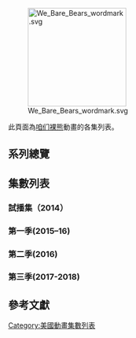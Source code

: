 {{TA
|1=zh-cn:咱们裸熊;zh-tw:熊熊遇見你;
}}
[[File:We_Bare_Bears_wordmark.svg|200px]]

此頁面為[[咱们裸熊|咱们裸熊]]動畫的各集列表。

==系列總覽==
<onlyinclude>{{Series overview
| color0S=#7B4185
| link0S=<includeonly>熊熊遇見你集數列表</includeonly>#試播集（2014）
| linkT0S=試播集
| start0S={{Start date|2014|11|6}} <small>(KLIK! Festival)</small><br />{{Start date|2015|8|26}} <small>([[卡通頻道|卡通頻道]])</small>

| color1=#804020
| link1=<includeonly>熊熊遇見你各集列表</includeonly>#第一季(2015–16)
| episodes1=26
| start1={{Start date|2015|7|27}}
| end1={{End date|2016|2|11}}

| color2=#4B4B4B
| link2=<includeonly>熊熊遇見你各集列表</includeonly>#第二季(2016)
| episodes2=26
| start2={{Start date|2016|2|25}}
| end2={{End date|2017|2|9}}

| color3=#DEDDE2
| link3=<includeonly>熊熊遇見你各集列表</includeonly>#第三季(2017-2018)
| episodes3=44
| start3={{Start date|2017|4|3}}
| end3={{End date|2018|2|16}}

|color4        = B3BFBF
|link4         = <includeonly>熊熊遇見你各集列表</includeonly>#第四季（2018-2019）
|episodes4     = 44
|start4        = {{Start date|2018|7|30}}
|end4          = {{End date|2019|5|27}}
}}</onlyinclude>

==集數列表==
===試播集（2014）===
{{Episode table
| background=#7B4185
| title=
| director=
| writer=
| writerT=編劇和故事板寫作
| aux2=
| prodcode=
| aux2T=播出日期 {{small|(KLIK! Festival)}}
| airdate=
| airdateT=播出日期 {{small|(英國與愛爾蘭)}}
| episodes=
{{Episode list
| Title=熊熊遇見你
| AltTitle=''We Bare Bears''
| DirectedBy=Phil Rynda <small>(creative)</small>, Sue Mondt <small>(art)</small>,<br />and [[Robert_Alvarez|Robert Alvarez]] <small>(timing)</small>
| WrittenBy=[[Daniel_Chong_(animator)|Daniel Chong]]
| Aux2={{Start date|2014|11|6}}
| OriginalAirDate={{Start date|2015|8|26}}
| ProdCode=100
| LineColor=7B4185
}}
}}<!--Do not delete this line. You will break the table.-->

===第一季(2015–16)===
{{Episode table
| background=#804020
| overall=5
| season=5
| title=
| writer=
| writerT=編劇
| aux2=
| aux2T=故事板寫作
| airdate=
| prodcode=
| prodcodeR=
| viewers=
| country=美國
| episodes=
{{Episode list
| EpisodeNumber=1
| EpisodeNumber2=1
| Title=Our Stuff
| WrittenBy=[[Daniel_Chong_(animator)|Daniel Chong]]
| Aux2=(uncredited)
| OriginalAirDate={{Start date|2015|7|27}}
| ProdCode=
| Viewers=2.05<ref name="Episodes 1 and 2 viewership">{{Cite web|url=http://www.showbuzzdaily.com/articles/showbuzzdailys-top-100-monday-cable-originals-7-27-2015.html|title=Top 100 Monday Cable Originals (& Network Update): July 27, 2015|publisher=Showbuzz Daily|accessdate=August 15, 2015|date=July 28, 2015|archiveurl=https://web.archive.org/web/20150806041319/http://www.showbuzzdaily.com/articles/showbuzzdailys-top-100-monday-cable-originals-7-27-2015.html|archivedate=August 6, 2015}}</ref>
| LineColor=804020
}}
{{Episode list
| EpisodeNumber=2
| EpisodeNumber2=2
| Title=Viral Video
| WrittenBy=Madeline Sharafian
| Aux2=Daniel Chong and Madeline Sharafian
| OriginalAirDate={{Start date|2015|7|27}}
| ProdCode= 1033-002
| Viewers=2.05<ref name="Episodes 1 and 2 viewership" />
| LineColor=804020
}}
{{Episode list
| EpisodeNumber=3
| EpisodeNumber2=3
| Title=Food Truck
| WrittenBy=Abe Audish, Daniel Chong, and Bert Youn
| Aux2=Daniel Chong, Teresa Hsiao,<br />and Madeline Sharafian
| OriginalAirDate={{Start date|2015|7|28}}
| ProdCode= 1033-009
| Viewers=1.88<ref>{{Cite web|url=http://www.showbuzzdaily.com/articles/showbuzzdailys-top-100-tuesday-cable-originals-7-28-2015.html|title=Top 100 Tuesday Cable Originals (& Network Update): July 28, 2015|publisher=Showbuzz Daily|accessdate=August 15, 2015|date=July 29, 2015|archiveurl=https://web.archive.org/web/20150806040931/http://www.showbuzzdaily.com/articles/showbuzzdailys-top-100-tuesday-cable-originals-7-28-2015.html|archivedate=August 6, 2015}}</ref>
| LineColor=804020
}}
{{Episode list
| EpisodeNumber=4
| EpisodeNumber2=4
| Title=Chloe
| WrittenBy=Madeline Sharafian
| Aux2=Daniel Chong and Madeline Sharafian
| OriginalAirDate={{Start date|2015|7|29}}
| ProdCode=1033-004
| Viewers=2.11<ref>{{Cite web|last=Metcalf|first=Mitch|date=July 30, 2015|url=http://www.showbuzzdaily.com/articles/showbuzzdailys-top-100-wednesday-cable-originals-7-29-2015.html|title=Top 100 Wednesday Cable Originals (& Network Update): July 29, 2015|publisher=Showbuzz Daily|archiveurl=https://web.archive.org/web/20150730225658/http://www.showbuzzdaily.com/articles/showbuzzdailys-top-100-wednesday-cable-originals-7-29-2015.html|archivedate=July 30, 2015|accessdate=August 15, 2015}}</ref>
| LineColor=804020
}}
{{Episode list
| EpisodeNumber=5
| EpisodeNumber2=5
| Title=Panda's Date
| WrittenBy=Tom Law and Madeline Sharafian
| Aux2=Daniel Chong, Teresa Hsiao,<br />and Madeline Sharafian
| OriginalAirDate={{Start date|2015|7|30}}
| ProdCode=1033-005
| Viewers=1.87<ref>{{Cite web|url=http://www.showbuzzdaily.com/articles/showbuzzdailys-top-100-thursday-cable-originals-7-30-2015.html|title=Top 100 Thursday Cable Originals (& Network Update): July 30, 2015|publisher=Showbuzz Daily|date=July 31, 2015|archiveurl=https://web.archive.org/web/20150802010430/http://www.showbuzzdaily.com/articles/showbuzzdailys-top-100-thursday-cable-originals-7-30-2015.html|archivedate=August 2, 2015 |accessdate=August 15, 2015}}</ref>
| LineColor=804020
}}
{{Episode list
| EpisodeNumber=6
| EpisodeNumber2=6
| Title=Everyday Bears
| WrittenBy=Abe Audish and Bert Youn
| Aux2=Daniel Chong, Teresa Hsiao,<br />Madeline Sharafian, and Bert Youn
| OriginalAirDate={{Start date|2015|7|31}}
| ProdCode=1033-011
| Viewers=1.77<ref>{{Cite web|url=http://www.showbuzzdaily.com/articles/showbuzzdailys-top-100-friday-cable-originals-7-31-2015.html|title=Top 100 Friday Cable Originals (& Network Update): July 31, 2015|publisher=Showbuzz Daily|date=August 3, 2015|archiveurl=https://web.archive.org/web/20150806040458/http://www.showbuzzdaily.com/articles/showbuzzdailys-top-100-friday-cable-originals-7-31-2015.html|archivedate=August 6, 2015|accessdate=August 15, 2015}}</ref>
| LineColor=804020
}}
{{Episode list
| EpisodeNumber=7
| EpisodeNumber2=7
| Title=Burrito
| WrittenBy=Manny Hernandez, Madeline Sharafian,<br />and Bert Youn
| Aux2=Daniel Chong, Teresa Hsaio,<br />and Madeline Sharafian
| OriginalAirDate={{Start date|2015|8|6}}
| ProdCode=1033-006
| Viewers=1.65<ref>{{Cite web|url=http://www.showbuzzdaily.com/articles/showbuzzdailys-top-100-thursday-cable-originals-8-6-2015.html|title=Top 100 Thursday Cable Originals (& Network Update): August 6, 2015|publisher=Showbuzz Daily|date=August 7, 2015|archiveurl=https://web.archive.org/web/20150815172539/http://www.showbuzzdaily.com/articles/showbuzzdailys-top-100-thursday-cable-originals-8-6-2015.html|archivedate=August 15, 2015|accessdate=August 15, 2015}}</ref>
| LineColor=804020
}}
{{Episode list
| EpisodeNumber=8
| EpisodeNumber2=8
| Title=Primal
| WrittenBy=Manny Hernandez and Guillermo Martinez
| Aux2=Daniel Chong, Teresa Hsiao,<br />Tom Law, and Madeline Sharafian
| OriginalAirDate={{Start date|2015|8|13}}
| ProdCode=1033-010
| Viewers=1.78<ref>{{Cite web|url=http://www.showbuzzdaily.com/articles/showbuzzdailys-top-100-thursday-cable-originals-8-13-2015.html|title=Top 100 Thursday Cable Originals (& Network Update): August 15, 2015|publisher=Showbuzz Daily|date=August 14, 2015|archiveurl=https://web.archive.org/web/20150815172604/http://www.showbuzzdaily.com/articles/showbuzzdailys-top-100-thursday-cable-originals-8-13-2015.html|archivedate=August 15, 2015|accessdate=August 15, 2015}}</ref>
| LineColor=804020
}}
{{Episode list
| EpisodeNumber=9
| EpisodeNumber2=9
| Title=Jean Jacket
| WrittenBy=Adam Campbell, Eric Favela,<br />Manny Hernandez, and Madeline Sharafian
| Aux2=Mikey Heller
| OriginalAirDate={{Start date|2015|8|20}}
| ProdCode=1033-008
| Viewers=1.59<ref>{{Cite web|url=http://www.showbuzzdaily.com/articles/showbuzzdailys-top-100-thursday-cable-originals-8-20-2015.html|title=Top 100 Thursday Cable Originals (& Network Update): August 20, 2015|publisher=Showbuzz Daily|date=August 21, 2015|archiveurl=https://web.archive.org/web/20150826205408/http://www.showbuzzdaily.com/articles/showbuzzdailys-top-100-thursday-cable-originals-8-20-2015.html|archivedate=August 26, 2015|accessdate=August 23, 2015}}</ref>
| LineColor=804020
}}
{{Episode list
| EpisodeNumber=10
| EpisodeNumber2=10
| Title=Nom Nom
| WrittenBy=Manny Hernandez, Tom Law,<br />and Madeline Sharafian
| Aux2=Daniel Chong and Suzie Vlček
| OriginalAirDate={{Start date|2015|8|27}}
| ProdCode=1033-012
| Viewers=1.49<ref>{{Cite web|url=http://www.showbuzzdaily.com/articles/showbuzzdailys-top-100-thursday-cable-originals-8-27-2015.html|title=Top 100 Thursday Cable Originals (& Network Update): August 27, 2015|publisher=Showbuzz Daily|date=August 28, 2015|archiveurl=https://web.archive.org/web/20150829203445/http://www.showbuzzdaily.com/articles/showbuzzdailys-top-100-thursday-cable-originals-8-27-2015.html|archivedate=August 29, 2015|accessdate=September 9, 2015}}</ref>
| LineColor=804020
}}
{{Episode list
| EpisodeNumber=11
| EpisodeNumber2=11
| Title=Shush Ninjas
| WrittenBy=Tom Law and Guillermo Martinez
| Aux2=Daniel Chong, Monica Padrick,<br />and Spencer Porter
| OriginalAirDate={{Start date|2015|9|3}}
| ProdCode=1033-014
| Viewers=1.39<ref>{{Cite web|url=http://tvbythenumbers.zap2it.com/2015/09/04/thursday-cable-ratings-college-football-wins-night-teen-mom-2-impractical-jokers-project-runway-wwe-smcakdown-more/458013/|title=Thursday Cable Ratings: College Football Wins Night, ''Teen Mom 2'', ''Impractical Jokers'', ''Project Runway'', ''WWE Smackdown'', and More|date=September 4, 2015|work=[[TV_by_the_Numbers|TV by the Numbers]]|publisher=Tribune Media|archiveurl=https://web.archive.org/web/20150905053800/http://tvbythenumbers.zap2it.com/2015/09/04/thursday-cable-ratings-college-football-wins-night-teen-mom-2-impractical-jokers-project-runway-wwe-smcakdown-more/458013/|archivedate=September 5, 2015|accessdate=September 9, 2015}}</ref>
| LineColor=804020
}}
{{Episode list
| EpisodeNumber=12
| EpisodeNumber2=12
| Title=My Clique
| WrittenBy=Guillermo Martinez, Kyler Spears,<br />and Bert Youn
| Aux2=Daniel Chong and Monica Padrick
| OriginalAirDate={{Start date|2015|9|10}}
| ProdCode=
| Viewers= 1.53<ref>{{Cite web|url=http://tvbythenumbers.zap2it.com/2015/09/11/thursday-cable-ratings-teen-mom-ii-tops-night-project-runway-thursday-night-smackdown-pardon-the-interruption-more/463367/|title=Thursday Cable Ratings: ''Teen Mom II'' Tops Night, plus ''Project Runway'', ''Thursday Night Smackdown'', ''Pardon the Interruption'', and More|date=September 11, 2015|work=TV by the Numbers|publisher=Tribune Media|archiveurl=https://web.archive.org/web/20150923144633/http://tvbythenumbers.zap2it.com/2015/09/11/thursday-cable-ratings-teen-mom-ii-tops-night-project-runway-thursday-night-smackdown-pardon-the-interruption-more/463367/|archivedate=September 23, 2015|accessdate=September 11, 2015}}</ref>
| LineColor=804020
}}
{{Episode list
| EpisodeNumber=13
| EpisodeNumber2=13
| Title=Charlie
| WrittenBy=Tom Law and Madeline Sharafian
| Aux2=Daniel Chong, Teresa Hsiao,<br />Tom Law, and Madeline Sharafian
| OriginalAirDate={{Start date|2015|9|17}}
| ProdCode=1033-007
| Viewers=1.43<ref>{{Cite web|url=http://tvbythenumbers.zap2it.com/2015/09/18/thursday-cable-ratings-thursday-night-football-leads-the-night-teen-mom-ii-project-runway-thursday-night-smackdown-college-football-more/468795/|title=Thursday Cable Ratings: ''Thursday Night Football'' Leads the Night, plus ''Teen Mom II'' plus ''Project Runway'', ''Thursday Night Smackdown'', ''College Football'', and More|work=TV by the Numbers|publisher=Tribune Media|archiveurl=https://web.archive.org/web/20151127060647/http://tvbythenumbers.zap2it.com/2015/09/18/thursday-cable-ratings-thursday-night-football-leads-the-night-teen-mom-ii-project-runway-thursday-night-smackdown-college-football-more/|archivedate=November 27, 2015|accessdate=September 18, 2015}}</ref>
| LineColor=804020
}}
{{Episode list
| EpisodeNumber=14
| EpisodeNumber2=14
| Title=Brother Up
| WrittenBy=Tom Law, Manny Hernandez, Guillermo<br />Martinez, Lauren Sassen, Madeline<br />Sharafian, Kyler Spears, and Bert Youn
| Aux2=Daniel Chong, Mikey Heller, Manny<br />Hernandez, and Spencer Porter
| OriginalAirDate={{Start date|2015|10|12}}
| ProdCode=1033-020
| Viewers=1.22<ref>{{Cite web|url=http://tvbythenumbers.zap2it.com/2015/10/13/monday-cable-ratings-oct-12-15/478506/|title=Monday Cable Ratings: ''Monday Night Football'' on Top, plus ''Fargo'' Premiere, ''Love and Hip Hop'', and WWE|work=TV by the Numbers|publisher=Tribune Media|date=October 13, 2015|archiveurl=https://web.archive.org/web/20160706181629/http://tvbythenumbers.zap2it.com/2015/10/13/monday-cable-ratings-oct-12-15/478506/|archivedate=2016-07-06|accessdate=October 13, 2015|dead-url=yes}}</ref>
| LineColor=804020
}}
{{Episode list
| EpisodeNumber=15
| EpisodeNumber2=15
| Title=Occupy Bears
| WrittenBy=Manny Hernandez, Tom Law,<br />Lauren Sassen, and Bert Youn
| Aux2=Spencer Porter
| OriginalAirDate={{Start date|2015|10|13}}
| ProdCode=1033-025
| Viewers= 1.03<ref>{{Cite web|url=http://www.showbuzzdaily.com/articles/showbuzzdailys-top-100-tuesday-cable-originals-network-update-10-13-2015.html|title=Top 100 Tuesday Cable Originals (& Network Update): October 13, 2015|publisher=Showbuzz Daily|date=October 14, 2015|archiveurl=https://web.archive.org/web/20151015033641/http://www.showbuzzdaily.com/articles/showbuzzdailys-top-100-tuesday-cable-originals-network-update-10-13-2015.html|archivedate=October 15, 2015|accessdate=October 14, 2015}}</ref>
| LineColor=804020
}}
{{Episode list
| EpisodeNumber=16
| EpisodeNumber2=16
| Title=Panda's Sneeze
| WrittenBy=Guillermo Martinez, Madeline Sharafian,<br />Kyler Spears, and Bert Youn
| Aux2=Mikey Heller and Spencer Porter
| OriginalAirDate={{Start date|2015|10|14}}
| ProdCode=1033-013
| Viewers=1.22<ref>{{Cite web|url=http://www.showbuzzdaily.com/articles/showbuzzdailys-top-100-wednesday-cable-originals-network-update-10-14-2015.html|title=Top 100 Wednesday Cable Originals (& Network Update): October 14, 2015|publisher=Showbuzz Daily|date=October 15, 2015|archiveurl=https://web.archive.org/web/20151016055249/http://www.showbuzzdaily.com/articles/showbuzzdailys-top-100-wednesday-cable-originals-network-update-10-14-2015.html|archivedate=October 16, 2015|accessdate=October 15, 2015}}</ref>
| LineColor=804020
}}
{{Episode list
| EpisodeNumber=17
| EpisodeNumber2=17
| Title=The Road
| WrittenBy=Madeline Sharafian and Kyler Spears
| Aux2=Daniel Chong and Suzie Vlček
| OriginalAirDate={{Start date|2015|10|15}}
| ProdCode=1033-013
| Viewers=1.59<ref>{{Cite web|url=http://tvbythenumbers.zap2it.com/2015/10/16/thursday-cable-ratings-oct-15-2015/478950/|title=Thursday Cable Ratings: Final MLB Division Series Scores, plus ''Project Runway'', ''WWE Smackdown''|work=TV by the Numbers|publisher=Tribune Media|date=October 16, 2015|archiveurl=https://web.archive.org/web/20151018152347/http://tvbythenumbers.zap2it.com/2015/10/16/thursday-cable-ratings-oct-15-2015/478950/|archivedate=October 18, 2015|accessdate=October 16, 2015}}</ref>
| LineColor=804020
}}
{{Episode list
| EpisodeNumber=18
| EpisodeNumber2=18
| Title=Emergency
| WrittenBy=Manny Hernandez, Guillermo Martinez,<br />and Madeline Sharafian
| Aux2=Mikey Heller, Spencer Porter,<br />and Louie Zong
| OriginalAirDate={{Start date|2015|10|16}}
| ProdCode=1033-017
| Viewers=1.39<ref>{{Cite web|url=http://www.showbuzzdaily.com/articles/showbuzzdailys-top-100-friday-cable-originals-network-update-10-16-2015.html|title=Top 100 Friday Cable Originals (& Network Update): October 16, 2015|publisher=Showbuzz Daily|date=October 19, 2015|archiveurl=https://web.archive.org/web/20151117022328/http://www.showbuzzdaily.com/articles/showbuzzdailys-top-100-friday-cable-originals-network-update-10-16-2015.html|archivedate=November 17, 2015|accessdate=October 19, 2015}}</ref>
| LineColor=804020
}}
{{Episode list
| EpisodeNumber=19
| EpisodeNumber2=19
| Title=Tote Life
| WrittenBy=Manny Hernandez, Tom Law,<br />Lauren Sassen, and Bert Youn
| Aux2=Mikey Heller and Spencer Porter
| OriginalAirDate={{Start date|2015|11|02}}
| ProdCode=1033-021
| Viewers=1.51<ref>{{Cite web|url=http://tvbythenumbers.zap2it.com/2015/11/03/monday-cable-ratings-nov-2-2015/481615/|title=Monday Cable Ratings: ''Monday Night Football'' Leads, plus ''Black Ink Crew'', ''Major Crimes'', ''Fargo''|work=TV by the Numbers|publisher=Tribune Media|date=November 3, 2015|accessdate=November 3, 2015}}{{dead link|date=September 2016|bot=medic}}{{cbignore|bot=medic}}</ref>
| LineColor=804020
}}
{{Episode list
| EpisodeNumber=20
| EpisodeNumber2=20
| Title=Charlie and the<br />Snake
| WrittenBy=Madeline Sharafian and Kyler Spears
| Aux2=Mikey Heller and Spencer Porter
| OriginalAirDate={{Start date|2015|11|03}}
| ProdCode=
| Viewers=1.66<ref>{{Cite web|url=http://tvbythenumbers.zap2it.com/2015/11/04/tuesday-cable-ratings-family-guy-leads-a-slow-day-plus-bastard-executioner-being-mary-jane/|title=Tuesday Cable Ratings: ''Family Guy'' Leads a Slow Day, plus ''Bastard Executioner'', ''Being Mary Jane''|work=TV by the Numbers|publisher=Tribune Media|date=November 3, 2015|archiveurl=https://web.archive.org/web/20151105200544/http://tvbythenumbers.zap2it.com/2015/11/04/tuesday-cable-ratings-family-guy-leads-a-slow-day-plus-bastard-executioner-being-mary-jane/|archivedate=November 5, 2015|accessdate=November 4, 2015}}</ref>
| LineColor=804020
}}
{{Episode list
| EpisodeNumber=21
| EpisodeNumber2=21
| Title=Video Date
| WrittenBy=Tom Law, Guillermo Martinez, and Bert Youn
| Aux2=Mikey Heller and Spencer Porter
| OriginalAirDate={{Start date|2015|11|04}}
| ProdCode =
| Viewers=1.46<ref>{{Cite web|url=http://www.showbuzzdaily.com/articles/showbuzzdailys-top-100-wednesday-cable-originals-network-update-11-4-2015.html|title=Top 100 Wednesday Cable Originals (& Network Update): November 4, 2015|publisher=Showbuzz Daily|date=November 5, 2015|archiveurl=https://web.archive.org/web/20151105212849/http://www.showbuzzdaily.com/articles/showbuzzdailys-top-100-wednesday-cable-originals-network-update-11-4-2015.html|archivedate=November 5, 2015|accessdate=November 5, 2015}}</ref>
| LineColor=804020
}}
{{Episode list
| EpisodeNumber=22
| EpisodeNumber2=22
| Title=Pet Shop
| WrittenBy=[[Vera_Brosgol|Vera Brosgol]], Tom Law, Julian Narino,<br />Lauren Sassen, and Kyler Spears
| Aux2=Daniel Chong, Mikey Heller,<br />and Spencer Porter
| OriginalAirDate={{Start date|2015|11|05}}
| ProdCode=1033-015
| Viewers=1.52<ref>{{Cite web|url=http://www.showbuzzdaily.com/articles/showbuzzdailys-top-100-thursday-cable-originals-network-update-11-5-2015.html|title=Top 100 Thursday Cable Originals (& Network Update): November 5, 2015|publisher=Showbuzz Daily|date=November 6, 2015|archiveurl=https://archive.is/20151121150755/http://www.showbuzzdaily.com/articles/showbuzzdailys-top-100-thursday-cable-originals-network-update-11-5-2015.html|archivedate=2015-11-21|accessdate=November 6, 2015|dead-url=no}}</ref>
| LineColor=804020
}}
{{Episode list
| EpisodeNumber=23
| EpisodeNumber2=23
| Title=Chloe and Ice Bear
| WrittenBy=Lauren Sassen and Madeline Sharafian
| Aux2=Danny Ducker, Mikey Heller,<br />Spencer Porter, and [[Charlyne_Yi|Charlyne Yi]]
| OriginalAirDate={{Start date|2015|11|06}}
| ProdCode=1033-023
| Viewers=1.56<ref>{{Cite web|url=http://tvbythenumbers.zap2it.com/2015/11/09/friday-cable-ratings-nov-6-2015/|title=Friday Cable Ratings: ''Gold Rush'', ''Girl Meets World'', and NBA Lead the Way|work=TV by the Numbers|publisher=Tribune Media|date=November 9, 2015|archiveurl=https://web.archive.org/web/20151117031848/http://tvbythenumbers.zap2it.com/2015/11/09/friday-cable-ratings-nov-6-2015/|archivedate=November 17, 2015|accessdate=November 9, 2015}}</ref>
| LineColor=804020
}}
{{Episode list
| EpisodeNumber=24
| EpisodeNumber2=24
| Title=Cupcake Job
| WrittenBy=Danny Ducker, Manny Hernandez,<br />Guillermo Martinez, Lauren Sassen,<br />Bert Youn, and Louie Zong
| Aux2=Mikey Heller and Spencer Porter
| OriginalAirDate={{Start date|2015|11|12}}
| ProdCode=1033-018
| Viewers=1.63<ref>{{Cite web|url=http://tvbythenumbers.zap2it.com/2015/11/13/thursday-cable-ratings-nov-12-2015/|title=Thursday Cable Ratings: ''Thursday Night Football'' Dips but Still on Top, plus ''Smackdown'', ''Pawn Stars''|date=November 13, 2015|work=TV by the Numbers|publisher=Tribune Media|archiveurl=https://web.archive.org/web/20151116222755/http://tvbythenumbers.zap2it.com/2015/11/13/thursday-cable-ratings-nov-12-2015/|archivedate=November 16, 2015|accessdate=November 14, 2015}}</ref>
| LineColor=804020
}}
{{Episode list
| EpisodeNumber=25
| EpisodeNumber2=25
| Title=Hibernation
| WrittenBy=Lauren Sassen and Madeline Sharafian
| Aux2=Madeline Sharafian
| OriginalAirDate={{Start date|2015|11|19}}
| ProdCode=
| Viewers=1.54<ref>{{Cite web|url=http://tvbythenumbers.zap2it.com/2015/11/20/thursday-cable-ratings-nov-19-2015/|title=Thursday Cable Ratings: ''Thursday Night Football'' Falls but Still Leads|work=TV by the Numbers|publisher=Tribune Media|date=November 20, 2015|archiveurl=https://web.archive.org/web/20151121091113/http://tvbythenumbers.zap2it.com/2015/11/20/thursday-cable-ratings-nov-19-2015/|archivedate=November 21, 2015|accessdate=November 20, 2015}}</ref>
| LineColor=804020
}}
{{Episode list
| EpisodeNumber=26
| EpisodeNumber2=26
| Title=Charlie Ball
| WrittenBy=Lauren Sassen
| Aux2=Mikey Heller, Spencer Porter,<br />and Shion Takeuchi
| OriginalAirDate={{Start date|2016|2|11}}
| ProdCode=
| Viewers=1.28<ref>{{Cite web|url=http://www.showbuzzdaily.com/articles/showbuzzdailys-top-150-thursday-cable-originals-network-finals-2-11-2016.html|title=Top 150 Thursday Cable Originals and Network Finals: February 11, 2016|publisher=Showbuzz Daily|date=February 12, 2016|archiveurl=https://web.archive.org/web/20160213182942/http://www.showbuzzdaily.com/articles/showbuzzdailys-top-150-thursday-cable-originals-network-finals-2-11-2016.html|archivedate=February 13, 2016|accessdate=February 12, 2016}}</ref>
| LineColor=804020
}}
}}<!--Do not delete this line. You will break the table.-->

===第二季(2016)===
{{Episode table
| background=#4B4B4B
| overall=
| season=
| title=
| writer=
| writerT=Written and storyboarded by
| aux2=
| aux2T=Story by
| airdate=
| prodcode=
| prodcodeR=
| viewers=
| country=U.S.
| episodes=
{{Episode list
| EpisodeNumber=27
| EpisodeNumber2=1
| Title=Yard Sale
| WrittenBy=Adam Campbell and Kyler Spears
| Aux2=Mikey Heller and Spencer Porter
| OriginalAirDate={{Start date|2016|2|25}}
| ProdCode=
| Viewers=1.28<ref>{{Cite web|url=http://www.showbuzzdaily.com/articles/showbuzzdailys-top-150-thursday-cable-originals-network-finals-2-25-2016.html|title=Top 150 Thursday Cable Originals and Network Finals: February 25, 2016|publisher=Showbuzz Daily|date=February 26, 2016|accessdate=February 27, 2016|archive-date=2018-09-17|archive-url=https://web.archive.org/web/20180917174651/http://www.showbuzzdaily.com/articles/showbuzzdailys-top-150-thursday-cable-originals-network-finals-2-25-2016.html|dead-url=no}}</ref>
| LineColor=4B4B4B
}}
{{Episode list
| EpisodeNumber=28
| EpisodeNumber2=2
| Title=Slumber Party
| WrittenBy=Lauren Sassen and Bert Youn
| Aux2=Mikey Heller and Spencer Porter
| OriginalAirDate={{Start date|2016|3|3}}
| ProdCode=
| Viewers=1.20<ref>{{Cite web|url=http://www.showbuzzdaily.com/articles/showbuzzdailys-top-150-thursday-cable-originals-network-finals-3-3-2016.html|title=Top 150 Thursday Cable Originals and Network Finals: March 3, 2016|publisher=Showbuzz Daily|date=March 4, 2016|accessdate=March 4, 2016|archive-date=2019-05-28|archive-url=https://web.archive.org/web/20190528225734/http://www.showbuzzdaily.com/articles/showbuzzdailys-top-150-thursday-cable-originals-network-finals-3-3-2016.html|dead-url=no}}</ref>
| LineColor=4B4B4B
}}
{{Episode list
| EpisodeNumber=29
| EpisodeNumber2=3
| Title=Bear Cleanse
| WrittenBy=Tom Law and Guillermo Martinez
| Aux2=Mikey Heller, Spencer Porter,<br />Molly Prather, and Bert Youn
| OriginalAirDate={{Start date|2016|3|10}}
| ProdCode=
| Viewers=1.30<ref>{{Cite web|url=http://www.showbuzzdaily.com/articles/showbuzzdailys-top-150-thursday-cable-originals-network-finals-3-10-2016.html|title=Top 150 Thursday Cable Originals and Network Finals: March 10, 2016|publisher=Showbuzz Daily|date=March 11, 2016|accessdate=March 11, 2016|archive-date=2018-09-20|archive-url=https://web.archive.org/web/20180920062409/http://www.showbuzzdaily.com/articles/showbuzzdailys-top-150-thursday-cable-originals-network-finals-3-10-2016.html|dead-url=no}}</ref>
| LineColor=4B4B4B
}}
{{Episode list
| EpisodeNumber=30
| EpisodeNumber2=4
| Title=Nom Nom's<br />Entourage
| WrittenBy=Adam Campbell, Kyler Spears,<br />and Louie Zong
| Aux2=Mikey Heller, Spencer Porter,<br />and Molly Prather
| OriginalAirDate={{Start date|2016|3|17}}
| ProdCode=
| Viewers=1.20<ref>{{cite web|url=http://www.showbuzzdaily.com/articles/showbuzzdailys-top-150-thursday-cable-originals-network-finals-3-17-2016.html|title=Top 150 Thursday Cable Originals & Network Finals: 3.17.2016|work=Showbuzz Daily|date=March 18, 2016|accessdate=March 18, 2016|archive-date=2018-10-20|archive-url=https://web.archive.org/web/20181020204526/http://www.showbuzzdaily.com/articles/showbuzzdailys-top-150-thursday-cable-originals-network-finals-3-17-2016.html|dead-url=no}}</ref> 
| LineColor=4B4B4B
}}
{{Episode list
| EpisodeNumber=31
| EpisodeNumber2=5
| Title=Ranger Tabes
| WrittenBy=Madeline Sharafian and Kyler Spears
| Aux2=Danny Ducker, Mikey Heller,<br />Edi Patterson, and Spencer Porter
| OriginalAirDate={{Start date|2016|3|31}}
| ProdCode=1039-033
| Viewers=1.20<ref>{{cite web|url=http://www.showbuzzdaily.com/articles/showbuzzdailys-top-150-thursday-cable-originals-network-finals-3-31-2016.html|title=Top 150 Thursday Cable Originals & Network Finals: 3.31.2016|work=Showbuzz Daily|date=April 1, 2016|accessdate=April 1, 2016|archive-date=2016-04-04|archive-url=https://web.archive.org/web/20160404160755/http://www.showbuzzdaily.com/articles/showbuzzdailys-top-150-thursday-cable-originals-network-finals-3-31-2016.html|dead-url=no}}</ref> 
| LineColor=4B4B4B
}}
{{Episode list
| EpisodeNumber=32
| EpisodeNumber2=6
| Title=Rooms
| WrittenBy=Tom Law, Guillermo Martinez,<br />and Bert Youn
| Aux2=Mikey Heller and Spencer Porter
| OriginalAirDate={{Start date|2016|4|21}}
| ProdCode=
| Viewers=1.30<ref>{{cite web|url=http://www.showbuzzdaily.com/articles/showbuzzdailys-top-150-thursday-cable-originals-network-finals-4-21-2016.html|title=Top 150 Thursday Cable Originals & Network Finals: 4.21.2016|work=Showbuzz Daily|date=April 22, 2016|accessdate=April 22, 2016|archive-date=2019-03-21|archive-url=https://web.archive.org/web/20190321090527/http://www.showbuzzdaily.com/articles/showbuzzdailys-top-150-thursday-cable-originals-network-finals-4-21-2016.html|dead-url=no}}</ref> 
| LineColor=4B4B4B
}}
{{Episode list
| EpisodeNumber=33
| EpisodeNumber2=7
| Title=Losing Ice
| WrittenBy=Guillermo Martinez, Bert Youn,<br />and Louie Zong
| Aux2=Mikey Heller and Spencer Porter
| OriginalAirDate={{Start date|2016|4|28}}
| ProdCode=
| Viewers=1.40<ref>{{cite web|url=http://www.showbuzzdaily.com/articles/showbuzzdailys-top-150-thursday-cable-originals-network-finals-4-28-2016.html|title=Top 150 Thursday Cable Originals & Network Finals: 4.28.2016|work=Showbuzz Daily|date=April 29, 2016|accessdate=April 29, 2016|archive-date=2019-03-21|archive-url=https://web.archive.org/web/20190321021444/http://www.showbuzzdaily.com/articles/showbuzzdailys-top-150-thursday-cable-originals-network-finals-4-28-2016.html|dead-url=no}}</ref>
| LineColor=4B4B4B
}}
{{Episode list
| EpisodeNumber=34
| EpisodeNumber2=8
| Title=Cellie
| WrittenBy=Tom Law and Lauren Sassen
| Aux2=Mikey Heller, Spencer Porter,<br />and Shion Takeuchi
| OriginalAirDate={{Start date|2016|5|5}}
| ProdCode=
| Viewers=1.20<ref>{{cite web|url=http://www.showbuzzdaily.com/articles/showbuzzdailys-top-150-thursday-cable-originals-network-finals-5-5-2016.html|title=Top 150 Thursday Cable Originals & Network Finals: 5.5.2016|work=Showbuzz Daily|date=May 6, 2016|accessdate=May 6, 2016|archive-date=2016-06-03|archive-url=https://web.archive.org/web/20160603170054/http://www.showbuzzdaily.com/articles/showbuzzdailys-top-150-thursday-cable-originals-network-finals-5-5-2016.html|dead-url=no}}</ref>
| LineColor=4B4B4B
}}
{{Episode list
| EpisodeNumber=35
| EpisodeNumber2=9
| Title=Fashion Bears
| WrittenBy=Christina Chang, Kyler Spears,<br />and Bert Youn
| Aux2=Mikey Heller, Spencer Porter,<br />and Shion Takeuchi
| OriginalAirDate={{Start date|2016|8|1}}
| ProdCode=
| Viewers=1.23<ref>{{cite web|url=http://www.showbuzzdaily.com/articles/showbuzzdailys-top-150-monday-cable-originals-network-finals-8-1-2016.html|title=SHOWBUZZDAILY'S Top 150 Monday Cable Originals & Network Finals: 8.1.2016|work=Showbuzz Daily|date=August 2, 2016|accessdate=August 2, 2016|archive-date=2016-08-03|archive-url=https://web.archive.org/web/20160803070209/http://www.showbuzzdaily.com/articles/showbuzzdailys-top-150-monday-cable-originals-network-finals-8-1-2016.html|dead-url=yes}}</ref>
| LineColor=4B4B4B
}}
{{Episode list
| EpisodeNumber=36
| EpisodeNumber2=10
| Title=The Island
| WrittenBy=Lauren Sassen and Louie Zong
| Aux2=Mikey Heller, Trevor Jimenez,<br />and Spencer Porter
| OriginalAirDate={{Start date|2016|8|2}}
| ProdCode=
| Viewers=1.22<ref>{{cite web|url=http://www.showbuzzdaily.com/articles/showbuzzdailys-top-150-tuesday-cable-originals-network-finals-8-2-2016.html|title=SHOWBUZZDAILY'S Top 150 Tuesday Cable Originals & Network Finals: 8.2.2016|work=Showbuzz Daily|date=August 3, 2016|accessdate=August 3, 2016|archive-date=2016-08-05|archive-url=https://web.archive.org/web/20160805182034/http://www.showbuzzdaily.com/articles/showbuzzdailys-top-150-tuesday-cable-originals-network-finals-8-2-2016.html|dead-url=no}}</ref>
| LineColor=4B4B4B
}}
{{Episode list
| EpisodeNumber=37
| EpisodeNumber2=11
| Title=Bear Flu
| WrittenBy=Christina Chang and Guillermo Martinez
| Aux2=Mikey Heller and Spencer Porter
| OriginalAirDate={{Start date|2016|8|3}}
| ProdCode=
|Viewers=1.28<ref>{{Cite web|url=http://www.showbuzzdaily.com/articles/showbuzzdailys-top-150-wednesday-cable-originals-network-finals-8-3-2016.html|title=UPDATED:  SHOWBUZZDAILY’s Top 150 Wednesday Cable Originals & Network Finals: 8.3.2016|publisher=Showbuzz Daily|language=en-US|accessdate=2016-12-21|archive-date=2016-08-05|archive-url=https://web.archive.org/web/20160805025219/http://www.showbuzzdaily.com/articles/showbuzzdailys-top-150-wednesday-cable-originals-network-finals-8-3-2016.html|dead-url=no}}</ref>
| LineColor=4B4B4B
}}
{{Episode list
| EpisodeNumber=38
| EpisodeNumber2=12
| Title=Chicken and Waffles
| WrittenBy=Christina Chang and Tom Law
| Aux2=Mikey Heller and Spencer Porter
| OriginalAirDate={{Start date|2016|8|4}}
| ProdCode=
| Viewers=1.05<ref>{{Cite web|url=http://www.showbuzzdaily.com/articles/showbuzzdailys-top-150-thursday-cable-originals-network-finals-8-4-2016.html|title=UPDATED:  SHOWBUZZDAILY’s Top 150 Thursday Cable Originals & Network Finals: 8.4.2016|publisher=Showbuzz Daily|language=en-US|access-date=2016-12-21|archive-date=2020-11-08|archive-url=https://web.archive.org/web/20201108132242/http://www.showbuzzdaily.com/articles/showbuzzdailys-top-150-thursday-cable-originals-network-finals-8-4-2016.html|dead-url=yes}}</ref>
| LineColor=4B4B4B
}}
{{Episode list
| EpisodeNumber=39
| EpisodeNumber2=13
| Title=The Audition
| WrittenBy=Danny Ducker, Guillermo Martinez,<br />and Bert Youn
| Aux2=Mikey Heller and Spencer Porter
| OriginalAirDate={{Start date|2016|8|5}}
| ProdCode=1039-045
| Viewers=1.10<ref>{{Cite web|url=http://www.showbuzzdaily.com/articles/showbuzzdailys-top-150-friday-cable-originals-network-finals-8-5-2016.html|title=UPDATED:  SHOWBUZZDAILY’s Top 150 Friday Cable Originals & Network Finals: 8.5.2016|publisher=Showbuzz Daily|language=en-US|access-date=2016-12-21|archive-date=2021-04-18|archive-url=https://web.archive.org/web/20210418180710/http://www.showbuzzdaily.com/articles/showbuzzdailys-top-150-friday-cable-originals-network-finals-8-5-2016.html|dead-url=yes}}</ref>
| LineColor=4B4B4B
}}
{{Episode list
| EpisodeNumber=40–41
| EpisodeNumber2=14–15
| Title=Captain Craboo
| WrittenBy=Lauren Sassen, Bert Youn,<br />Kyler Spears, and Louie Zong
| Aux2=Danny Ducker, Mikey Heller,<br />Spencer Porter, Lauren Sassen,<br />and Louie Zong
| OriginalAirDate={{Start date|2016|9|5}}
| ProdCode=
| Viewers=1.18<ref>{{Cite web|url=http://www.showbuzzdaily.com/articles/showbuzzdailys-top-150-monday-cable-originals-network-finals-9-5-2016.html|title=UPDATED:  SHOWBUZZDAILY’s Top 150 Monday Cable Originals & Network Finals: 9.5.2016|publisher=Showbuzz Daily|language=en-US|access-date=2016-12-21|archive-date=2020-11-01|archive-url=https://web.archive.org/web/20201101150816/http://www.showbuzzdaily.com/articles/showbuzzdailys-top-150-monday-cable-originals-network-finals-9-5-2016.html|dead-url=yes}}</ref>
| LineColor=4B4B4B
}}
{{Episode list
| EpisodeNumber=42
| EpisodeNumber2=16
| Title=Baby Bears on a<br />Plane
| WrittenBy=Tom Law, Lauren Sassen, and Louie Zong
| Aux2=Mikey Heller, Spencer Porter,<br />and Lauren Sassen
| OriginalAirDate={{Start date|2016|10|6}}
| ProdCode=
| Viewers=1.03<ref>{{cite web|accessdate=October 8, 2016|date=October 7, 2016|url=http://www.showbuzzdaily.com/articles/showbuzzdailys-top-150-thursday-cable-originals-network-finals-10-6-2016.html|title=ShowbuzzDaily’s Top 100 Thursday Cable Originals & Network Finals: 10.6.2016|work=ShowbuzzDaily|language=en-US|archive-date=2016-10-07|archive-url=https://web.archive.org/web/20161007225831/http://www.showbuzzdaily.com/articles/showbuzzdailys-top-150-thursday-cable-originals-network-finals-10-6-2016.html|dead-url=no}}</ref>
| LineColor=4B4B4B
}}
{{Episode list
| EpisodeNumber=43
| EpisodeNumber2=17
| Title=Yuri and the Bear
| WrittenBy=Lauren Sassen
| Aux2=Mikey Heller, Trevor Jimenez,<br />Spencer Porter, and Lauren Sassen
| OriginalAirDate={{Start date|2016|10|13}}
| ProdCode=
| Viewers=1.04<ref>{{Cite web|url=http://www.showbuzzdaily.com/articles/showbuzzdailys-top-150-thursday-cable-originals-network-finals-10-13-2016.html|title=UPDATED:  SHOWBUZZDAILY’s Top 150 Thursday Cable Originals & Network Finals: 10.13.2016|publisher=Showbuzz Daily|language=en-US|accessdate=2016-12-21|archive-date=2016-10-16|archive-url=https://web.archive.org/web/20161016001856/http://www.showbuzzdaily.com/articles/showbuzzdailys-top-150-thursday-cable-originals-network-finals-10-13-2016.html|dead-url=no}}</ref>
| LineColor=4B4B4B
}}
{{Episode list
| EpisodeNumber=44
| EpisodeNumber2=18
| Title=Icy Nights
| WrittenBy=Lauren Sassen and Kyler Spears
| Aux2=Mikey Heller, Spencer Porter,<br />and Lauren Sassen
| OriginalAirDate={{Start date|2016|10|20}}
| ProdCode=
| Viewers=1.08<ref>{{Cite web|url=http://www.showbuzzdaily.com/articles/showbuzzdailys-top-150-thursday-cable-originals-network-finals-10-20-2016.html|title=UPDATED:  SHOWBUZZDAILY’s Top 150 Thursday Cable Originals & Network Finals: 10.20.2016|publisher=Showbuzz Daily|language=en-US|accessdate=2016-12-21|archive-date=2016-10-22|archive-url=https://web.archive.org/web/20161022001615/http://www.showbuzzdaily.com/articles/showbuzzdailys-top-150-thursday-cable-originals-network-finals-10-20-2016.html|dead-url=no}}</ref>
| LineColor=4B4B4B
}}
{{Episode list
| EpisodeNumber=45
| EpisodeNumber2=19
| Title=Everyone's Tube
| WrittenBy=Danny Ducker, Lauren Sassen,<br />and Louie Zong
| Aux2=Mikey Heller, Spencer Porter,<br />and Lauren Sassen
| OriginalAirDate={{Start date|2016|10|27}}
| ProdCode=
| Viewers=1.01<ref>{{Cite web|url=http://www.showbuzzdaily.com/articles/showbuzzdailys-top-150-thursday-cable-originals-network-finals-10-27-2016.html|title=UPDATED:  SHOWBUZZDAILY’s Top 150 Thursday Cable Originals & Network Finals: 10.27.2016|publisher=Showbuzz Daily|language=en-US|accessdate=2016-12-21|archive-date=2016-10-29|archive-url=https://web.archive.org/web/20161029043623/http://www.showbuzzdaily.com/articles/showbuzzdailys-top-150-thursday-cable-originals-network-finals-10-27-2016.html|dead-url=no}}</ref>
| LineColor=4B4B4B
}}
{{Episode list
| EpisodeNumber=46
| EpisodeNumber2=20
| Title=Creature Mysteries
| WrittenBy=Christina Chang and Tom Law
| Aux2=Mikey Heller, Spencer Porter,<br />and Lauren Sassen
| OriginalAirDate={{Start date|2016|11|3}}
| ProdCode=
| Viewers=1.04<ref>{{Cite web|url=http://www.showbuzzdaily.com/articles/showbuzzdailys-top-150-thursday-cable-originals-network-finals-11-3-2016.html|title=UPDATED:  SHOWBUZZDAILY’s Top 150 Thursday Cable Originals & Network Finals: 11.3.2016|publisher=Showbuzz Daily|language=en-US|accessdate=2016-12-21|archive-date=2019-03-21|archive-url=https://web.archive.org/web/20190321021423/http://www.showbuzzdaily.com/articles/showbuzzdailys-top-150-thursday-cable-originals-network-finals-11-3-2016.html|dead-url=no}}</ref>
| LineColor=4B4B4B
}}
{{Episode list
| EpisodeNumber=47
| EpisodeNumber2=21
| Title=The Library
| WrittenBy=Christina Chang, Kyler Spears,<br />and Louie Zong
| Aux2=Danny Ducker, Mikey Heller,<br />Spencer Porter, and Lauren Sassen
| OriginalAirDate={{Start date|2016|11|10}}
| ProdCode=
| Viewers=1.09<ref>{{Cite web|url=http://www.showbuzzdaily.com/articles/showbuzzdailys-top-150-thursday-cable-originals-network-finals-11-10-2016.html|title=UPDATED:  SHOWBUZZDAILY’s Top 150 Thursday Cable Originals & Network Finals: 11.10.2016|publisher=Showbuzz Daily|language=en-US|accessdate=2016-12-21|archive-date=2016-11-12|archive-url=https://web.archive.org/web/20161112055911/http://www.showbuzzdaily.com/articles/showbuzzdailys-top-150-thursday-cable-originals-network-finals-11-10-2016.html|dead-url=no}}</ref>
| LineColor=4B4B4B
}}
{{Episode list
| EpisodeNumber=48
| EpisodeNumber2=22
| Title=Grizz Helps
| WrittenBy=Madeline Sharafian and Louie Zong
| Aux2=Mikey Heller, Spencer Porter,<br />and Lauren Sassen
| OriginalAirDate={{Start date|2016|11|17}}
| ProdCode=
| Viewers=1.05<ref>{{Cite web|url=http://www.showbuzzdaily.com/articles/showbuzzdailys-top-150-thursday-cable-originals-network-finals-11-17-2016.html|title=UPDATED:  SHOWBUZZDAILY’s Top 150 Thursday Cable Originals & Network Finals: 11.17.2016|publisher=Showbuzz Daily|language=en-US|accessdate=2016-12-21|archive-date=2019-04-14|archive-url=https://web.archive.org/web/20190414080535/http://www.showbuzzdaily.com/articles/showbuzzdailys-top-150-thursday-cable-originals-network-finals-11-17-2016.html|dead-url=no}}</ref>
| LineColor=4B4B4B
}}
{{Episode list
| EpisodeNumber=49
| EpisodeNumber2=23
| Title=Christmas Parties
| WrittenBy=Christina Chang, Kyler Spears,<br />Bert Youn, and Louie Zong
| Aux2=Mikey Heller, Spencer Porter,<br />and Lauren Sassen
| OriginalAirDate={{Start date|2016|12|1}}
| ProdCode=
| Viewers=1.13
| ShortSummary=此集為聖誕節特別篇。
| LineColor=4B4B4B
}}
{{Episode list
| EpisodeNumber=50
| EpisodeNumber2=24
| Title=Subway<ref>{{Cite web|url=http://tvlistings.zap2it.com/tv/we-bare-bears-subway/EP022222100587?aid=zap2it|title=TV Listings- Find Local TV Listings and Watch Full Episodes|accessdate=2018-11-19|work=Zap2it.com|archive-date=2017-11-03|archive-url=https://web.archive.org/web/20171103093427/http://tvlistings.zap2it.com/tv/we-bare-bears-subway/EP022222100587?aid=zap2it|dead-url=no}}</ref>
| WrittenBy=Christina Chang and Tom Law
| Aux2=Mikey Heller, Kristi Korzec,<br /> and Lauren Sassen
| OriginalAirDate={{Start date|2017|4|4}}
| ProdCode=
| Viewers=
| LineColor=4B4B4B
}}
{{Episode list
| EpisodeNumber=51
| EpisodeNumber2=25
| Title=Panda's Friend
| WrittenBy=Tom Law and Bert Youn
| Aux2=Mikey Heller, Trevor Jimenez,<br />Spencer Porter, and Lauren Sassen
| OriginalAirDate={{Start date|2017|4|6}}
| ProdCode=
| Viewers=1.01<ref>{{Cite web|url=http://www.showbuzzdaily.com/articles/showbuzzdailys-top-150-thursday-cable-originals-network-finals-4-6-2017.html|title=UPDATED:  SHOWBUZZDAILY’s Top 150 Thursday Cable Originals & Network Finals: 4.6.2017|publisher=Showbuzz Daily|language=en-US|access-date=2017-09-09|archive-date=2021-02-24|archive-url=https://web.archive.org/web/20210224180233/http://www.showbuzzdaily.com/articles/showbuzzdailys-top-150-thursday-cable-originals-network-finals-4-6-2017.html|dead-url=yes}}</ref>
| ShortSummary=此集在2016年12月11日於韓國首播。
| LineColor=4B4B4B
}}
{{Episode list
| EpisodeNumber=52
| EpisodeNumber2=26
| Title=Neighbors
| WrittenBy=Kyler Spears and Bert Youn
| Aux2=Mikey Heller, Kristi Korzec,<br />and Lauren Sassen
| OriginalAirDate={{Start date|2017|4|11}}
| ProdCode=
| Viewers=0.86<ref>{{Cite web|url=http://www.showbuzzdaily.com/articles/showbuzzdailys-top-150-tuesday-cable-originals-network-finals-4-11-2017.html|title=UPDATED:  SHOWBUZZDAILY’s Top 150 Tuesday Cable Originals & Network Finals: 4.11.2017|publisher=Showbuzz Daily|language=en-US|accessdate=2017-09-09|archive-date=2017-04-12|archive-url=https://web.archive.org/web/20170412212224/http://www.showbuzzdaily.com/articles/showbuzzdailys-top-150-tuesday-cable-originals-network-finals-4-11-2017.html|dead-url=no}}</ref>
| ShortSummary=
| LineColor=4B4B4B
}}

}}<!--Do not delete this line. You will break the table.-->

<!--Do not add a section for Season 3 until a table can be created for it, per WP:TVUPCOMING!-->
===第三季(2017-2018)===
{{Episode table
| background=#DEDDE2
| overall=
| season=
| title=
| writer=
| writerT=Written and storyboarded by
| aux2=
| aux2T=Story by
| airdate=
| prodcode=
| prodcodeR=
| viewers=
| country=U.S.
| episodes=
{{Episode list
| EpisodeNumber=53
| EpisodeNumber2=1
| Title=Grizzly the Movie
| WrittenBy=Kyler Spears and Bert Youn
| Aux2=Mikey Heller and Lauren Sassen
| OriginalAirDate= {{Start date|2017|4|3}}
| ProdCode=
| Viewers=0.93<ref>{{Cite web|url=http://www.showbuzzdaily.com/articles/showbuzzdailys-top-150-monday-cable-originals-network-finals-4-3-2017.html|title=UPDATED:  SHOWBUZZDAILY’s Top 150 Monday Cable Originals & Network Finals: 4.3.2017|publisher=Showbuzz Daily|accessdate=2018-11-19|language=en-US|archive-date=2021-04-23|archive-url=https://web.archive.org/web/20210423073300/http://www.showbuzzdaily.com/articles/showbuzzdailys-top-150-monday-cable-originals-network-finals-4-3-2017.html|dead-url=yes}}</ref>
| ShortSummary=
| LineColor=DEDDE2
}}
{{Episode list
| EpisodeNumber=54
| EpisodeNumber2=2
| Title=Anger Management
| WrittenBy=Christina Chang and Tom Law
| Aux2=Mikey Heller, Kristi Korzec,<br />and Lauren Sassen
| OriginalAirDate={{Start date|2017|4|5}}
| ProdCode=
| Viewers=0.87<ref>{{Cite web|url=http://www.showbuzzdaily.com/articles/showbuzzdailys-top-150-wednesday-cable-originals-network-finals-4-5-2017.html|title=UPDATED:  SHOWBUZZDAILY’s Top 150 Wednesday Cable Originals & Network Finals: 4.5.2017|publisher=Showbuzz Daily|accessdate=2018-11-19|language=en-US|archive-date=2017-04-07|archive-url=https://web.archive.org/web/20170407055032/http://www.showbuzzdaily.com/articles/showbuzzdailys-top-150-wednesday-cable-originals-network-finals-4-5-2017.html|dead-url=no}}</ref>
| ShortSummary=
| LineColor=DEDDE2
}}
{{Episode list
| EpisodeNumber=55
| EpisodeNumber2=3
| Title=$100
| WrittenBy=Christina Chang and Tom Law
| Aux2=Mikey Heller, Kristi Korzec,<br />Spencer Porter, and Lauren Sassen
| OriginalAirDate={{Start date|2017|4|10}}
| ProdCode=
| Viewers=0.77<ref>{{Cite web|url=http://www.showbuzzdaily.com/articles/showbuzzdailys-top-150-monday-cable-originals-network-finals-4-10-2017.html|title=SHOWBUZZDAILY’s Top 150 Monday Cable Originals & Network Finals: 4.10.2017|publisher=Showbuzz Daily|language=en-US|accessdate=2017-09-22|archive-date=2019-03-21|archive-url=https://web.archive.org/web/20190321093849/http://www.showbuzzdaily.com/articles/showbuzzdailys-top-150-monday-cable-originals-network-finals-4-10-2017.html|dead-url=no}}</ref>
| ShortSummary=
| LineColor=DEDDE2
}}
{{Episode list
| EpisodeNumber=56
| EpisodeNumber2=4
| Title=Professor Lampwick
| WrittenBy=Louie Zong
| Aux2=Mikey Heller, Kristi Korzec,<br />and Lauren Sassen
| OriginalAirDate={{Start date|2017|4|12}}
| ProdCode=
| Viewers=0.94<ref>{{Cite web|url=http://www.showbuzzdaily.com/articles/showbuzzdailys-top-150-wednesday-cable-originals-network-finals-4-12-2017.html|title=UPDATED:  SHOWBUZZDAILY’s Top 150 Wednesday Cable Originals & Network Finals: 4.12.2017|publisher=Showbuzz Daily|language=en-US|accessdate=2017-09-22|archive-date=2017-04-14|archive-url=https://web.archive.org/web/20170414081222/http://www.showbuzzdaily.com/articles/showbuzzdailys-top-150-wednesday-cable-originals-network-finals-4-12-2017.html|dead-url=no}}</ref>
| ShortSummary=
| LineColor=DEDDE2
}}
{{Episode list
| EpisodeNumber=57
| EpisodeNumber2=5
| Title=Ralph
| WrittenBy=Lauren Sassen and Louie Zong
| Aux2=Danny Gendron, Mikey Heller,<br />and Lauren Sassen
| OriginalAirDate= {{Start date|2017|4|13}}
| ProdCode=
| Viewers=0.90<ref>{{Cite web|url=http://www.showbuzzdaily.com/articles/showbuzzdailys-top-150-thursday-cable-originals-network-finals-4-13-2017.html|title=UPDATED:  SHOWBUZZDAILY’s Top 150 Thursday Cable Originals & Network Finals: 4.13.2017|publisher=Showbuzz Daily|accessdate=2018-11-19|language=en-US|archive-date=2017-04-15|archive-url=https://web.archive.org/web/20170415200327/http://www.showbuzzdaily.com/articles/showbuzzdailys-top-150-thursday-cable-originals-network-finals-4-13-2017.html|dead-url=no}}</ref>
| ShortSummary=
| LineColor=DEDDE2
}}
{{Episode list
| EpisodeNumber=58
| EpisodeNumber2=6
| Title=Planet Bears
| WrittenBy=Guillermo Martinez
| Aux2=Mikey Heller, Kristi Korzec,<br />and Lauren Sassen
| OriginalAirDate={{Start date|2017|4|17}}
| ProdCode=
| Viewers=0.83<ref>{{Cite web|url=http://www.showbuzzdaily.com/articles/showbuzzdailys-top-150-monday-cable-originals-network-finals-4-17-2017.html|title=UPDATED:  SHOWBUZZDAILY’s Top 150 Monday Cable Originals & Network Finals: 4.17.2017|publisher=Showbuzz Daily|accessdate=2018-11-19|language=en-US|archive-date=2017-04-18|archive-url=https://web.archive.org/web/20170418233938/http://www.showbuzzdaily.com/articles/showbuzzdailys-top-150-monday-cable-originals-network-finals-4-17-2017.html|dead-url=no}}</ref>
| ShortSummary=
| LineColor=DEDDE2
}}
{{Episode list
| EpisodeNumber=59
| EpisodeNumber2=7
| Title=Coffee Cave
| WrittenBy=Kyler Spears and Bert Youn
| Aux2=Mikey Heller, Kristi Korzec,<br />and Lauren Sassen 
| OriginalAirDate={{Start date|2017|4|18}}
| ProdCode=
| Viewers=0.76<ref>{{Cite web|url=http://www.showbuzzdaily.com/articles/showbuzzdailys-top-150-tuesday-cable-originals-network-finals-4-18-2017.html|title=UPDATED:  SHOWBUZZDAILY’s Top 150 Tuesday Cable Originals & Network Finals: 4.18.2017|publisher=Showbuzz Daily|language=en-US|accessdate=2017-09-22|archive-date=2017-04-19|archive-url=https://web.archive.org/web/20170419211203/http://www.showbuzzdaily.com/articles/showbuzzdailys-top-150-tuesday-cable-originals-network-finals-4-18-2017.html|dead-url=no}}</ref>
| ShortSummary=
| LineColor=DEDDE2
}}
{{Episode list
| EpisodeNumber=60
| EpisodeNumber2=8
| Title=Charlie's Big Foot
| WrittenBy=Lauren Sassen and Louie Zong
| Aux2=Mikey Heller, Kristi Korzec,<br />and Lauren Sassen
| OriginalAirDate={{Start date|2017|4|19}}
| ProdCode=
| Viewers=0.93<ref>{{Cite web|url=http://www.showbuzzdaily.com/articles/showbuzzdailys-top-150-wednesday-cable-originals-network-finals-4-19-2017.html|title=UPDATED:  SHOWBUZZDAILY’s Top 150 Wednesday Cable Originals & Network Finals: 4.19.2017|publisher=Showbuzz Daily|accessdate=2018-11-19|language=en-US|archive-date=2017-04-20|archive-url=https://web.archive.org/web/20170420211424/http://www.showbuzzdaily.com/articles/showbuzzdailys-top-150-wednesday-cable-originals-network-finals-4-19-2017.html|dead-url=no}}</ref>
| ShortSummary=
| LineColor=DEDDE2
}}
{{Episode list
| EpisodeNumber=61
| EpisodeNumber2=9
| Title=The Demon
| WrittenBy=Kyler Spears and Bert Youn
| Aux2=Mikey Heller and Kristi Korzec
| OriginalAirDate={{Start date|2017|4|20}}
| ProdCode=
| Viewers=0.77<ref>{{Cite web|url=http://www.showbuzzdaily.com/articles/showbuzzdailys-top-150-thursday-cable-originals-network-finals-4-20-2017.html|title=UPDATED:  SHOWBUZZDAILY’s Top 150 Thursday Cable Originals & Network Finals: 4.20.2017|publisher=Showbuzz Daily|language=en-US|accessdate=2017-09-22|archive-date=2017-04-21|archive-url=https://web.archive.org/web/20170421204847/http://www.showbuzzdaily.com/articles/showbuzzdailys-top-150-thursday-cable-originals-network-finals-4-20-2017.html|dead-url=no}}</ref>
| ShortSummary=
| LineColor=DEDDE2
}}
{{Episode list
| EpisodeNumber=62
| EpisodeNumber2=10
| Title=Panda's Art
| WrittenBy=Christina Chang and Tom Law
| Aux2=Mikey Heller, Kristi Korzec,<br />Lauren Sassen, and Madeline Sharafian
| OriginalAirDate={{Start date|2017|4|24}}
| ProdCode=
| Viewers=0.82<ref>{{Cite web|url=http://www.showbuzzdaily.com/articles/showbuzzdailys-top-150-monday-cable-originals-network-finals-4-24-2017.html|title=UPDATED:  SHOWBUZZDAILY’s Top 150 Monday Cable Originals & Network Finals: 4.24.2017|publisher=Showbuzz Daily|language=en-US|accessdate=2017-09-22|archive-date=2017-05-19|archive-url=https://web.archive.org/web/20170519110525/http://www.showbuzzdaily.com/articles/showbuzzdailys-top-150-monday-cable-originals-network-finals-4-24-2017.html|dead-url=no}}</ref>
| ShortSummary=
| LineColor=DEDDE2
}}
{{Episode list
| EpisodeNumber=63
| EpisodeNumber2=11
| Title=Poppy Rangers
| WrittenBy=Lauren Sassen and Louie Zong
| Aux2=Mikey Heller and Kristi Korzec
| OriginalAirDate={{Start date|2017|4|25}}
| ProdCode=
| Viewers=0.96<ref>{{Cite web|url=http://www.showbuzzdaily.com/articles/showbuzzdailys-top-150-tuesday-cable-originals-network-finals-4-25-2017.html|title=UPDATED:  SHOWBUZZDAILY’s Top 150 Tuesday Cable Originals & Network Finals: 4.25.2017|publisher=Showbuzz Daily|language=en-US|accessdate=2017-09-22|archive-date=2018-09-26|archive-url=https://web.archive.org/web/20180926215611/http://www.showbuzzdaily.com/articles/showbuzzdailys-top-150-tuesday-cable-originals-network-finals-4-25-2017.html|dead-url=no}}</ref>
| ShortSummary=
| LineColor=DEDDE2
}}
{{Episode list
| EpisodeNumber=64
| EpisodeNumber2=12
| Title=Lucy's Brother
| WrittenBy=Lauren Sassen
| Aux2=Mikey Heller, Kristi Korzec,<br />and Lauren Sassen
| OriginalAirDate={{Start date|2017|4|26}}
| ProdCode=
| Viewers=0.84<ref>{{Cite web|url=http://www.showbuzzdaily.com/articles/showbuzzdailys-top-150-wednesday-cable-originals-network-finals-4-26-2017.html|title=UPDATED:  SHOWBUZZDAILY’s Top 150 Wednesday Cable Originals & Network Finals: 4.26.2017 (Corrected Charts Now Posted)|publisher=Showbuzz Daily|language=en-US|accessdate=2017-09-22|archive-date=2017-05-20|archive-url=https://web.archive.org/web/20170520024729/http://www.showbuzzdaily.com/articles/showbuzzdailys-top-150-wednesday-cable-originals-network-finals-4-26-2017.html|dead-url=no}}</ref>
| ShortSummary=
| LineColor=DEDDE2
}}
{{Episode list
| EpisodeNumber=65
| EpisodeNumber2=13
| Title=The Fair
| WrittenBy=Sang Yup Lee and Louie Zong
| Aux2=Christina Chang, Mikey Heller,<br />Kristi Korzec, and Sarah Sobole
| OriginalAirDate={{Start date|2017|8|7}}
| ProdCode=
| Viewers=0.80<ref>{{Cite web|url=http://www.showbuzzdaily.com/articles/showbuzzdailys-top-150-monday-cable-originals-network-finals-8-7-2017.html|title=UPDATED:  SHOWBUZZDAILY’s Top 150 Monday Cable Originals & Network Finals: 8.7.2017|publisher=Showbuzz Daily|language=en-US|accessdate=2017-09-22|archive-date=2017-08-08|archive-url=https://web.archive.org/web/20170808210007/http://www.showbuzzdaily.com/articles/showbuzzdailys-top-150-monday-cable-originals-network-finals-8-7-2017.html|dead-url=no}}</ref>
| ShortSummary=
| LineColor=DEDDE2
}}
{{Episode list
| EpisodeNumber=66
| EpisodeNumber2=14
| Title=Private Lake
| WrittenBy=Christina Chang and Tom Law
| Aux2=Mikey Heller and Kristi Korzec
| OriginalAirDate={{Start date|2017|8|8}}
| ProdCode=
| Viewers=0.87<ref>{{Cite web|url=http://www.showbuzzdaily.com/articles/showbuzzdailys-top-150-tuesday-cable-originals-network-finals-8-8-2017.html|title=UPDATED:  SHOWBUZZDAILY’s Top 150 Tuesday Cable Originals & Network Finals: 8.8.2017|publisher=Showbuzz Daily|language=en-US|accessdate=2017-09-22|archive-date=2017-08-10|archive-url=https://web.archive.org/web/20170810021226/http://www.showbuzzdaily.com/articles/showbuzzdailys-top-150-tuesday-cable-originals-network-finals-8-8-2017.html|dead-url=no}}</ref>
| ShortSummary=
| LineColor=DEDDE2
}}
{{Episode list
| EpisodeNumber=67
| EpisodeNumber2=15
| Title=Lunch with Tabes
| WrittenBy=Lauren Sassen and Sarah Sobole
| Aux2=Mikey Heller and Kristi Korzec
| OriginalAirDate={{Start date|2017|8|9}}
| ProdCode=
| Viewers=0.76<ref>{{Cite web|url=http://www.showbuzzdaily.com/articles/showbuzzdailys-top-150-wednesday-cable-originals-network-finals-8-9-2017.html|title=UPDATED:  SHOWBUZZDAILY’s Top 150 Wednesday Cable Originals & Network Finals: 8.9.2017|publisher=Showbuzz Daily|language=en-US|accessdate=2017-09-22|archive-date=2017-08-10|archive-url=https://web.archive.org/web/20170810210107/http://www.showbuzzdaily.com/articles/showbuzzdailys-top-150-wednesday-cable-originals-network-finals-8-9-2017.html|dead-url=no}}</ref>
| ShortSummary=
| LineColor=DEDDE2
}}
{{Episode list
| EpisodeNumber=68
| EpisodeNumber2=16
| Title=Road Trip
| WrittenBy=Kyler Spears and Bert Youn
| Aux2=Mikey Heller, Kristi Korzec,<br />and Lauren Sassen
| OriginalAirDate={{Start date|2017|8|10}}
| ProdCode=
| Viewers=0.95<ref>{{Cite web|url=http://www.showbuzzdaily.com/articles/showbuzzdailys-top-150-thursday-cable-originals-network-finals-8-10-2017.html|title=UPDATED:  SHOWBUZZDAILY’s Top 150 Thursday Cable Originals & Network Finals: 8.10.2017|publisher=Showbuzz Daily|language=en-US|accessdate=2017-09-22|archive-date=2017-08-14|archive-url=https://web.archive.org/web/20170814051637/http://www.showbuzzdaily.com/articles/showbuzzdailys-top-150-thursday-cable-originals-network-finals-8-10-2017.html|dead-url=no}}</ref>
| ShortSummary=
| LineColor=DEDDE2
}}
{{Episode list
| EpisodeNumber=69
| EpisodeNumber2=17
| Title=Summer Love
| WrittenBy=Christina Chang and Tom Law
| Aux2=Mikey Heller and Kristi Korzec
| OriginalAirDate={{Start date|2017|8|11}}
| ProdCode=
| Viewers=0.74<ref>{{Cite web|url=http://www.showbuzzdaily.com/articles/showbuzzdailys-top-150-friday-cable-originals-network-finals-8-11-2017.html|title=UPDATED:  SHOWBUZZDAILY’s Top 150 Friday Cable Originals & Network Finals: 8.11.2017|publisher=Showbuzz Daily|language=en-US|accessdate=2017-09-22|archive-date=2017-08-19|archive-url=https://web.archive.org/web/20170819223525/http://www.showbuzzdaily.com/articles/showbuzzdailys-top-150-friday-cable-originals-network-finals-8-11-2017.html|dead-url=no}}</ref>
| ShortSummary=
| LineColor=DEDDE2
}}
{{Episode list
| EpisodeNumber=70
| EpisodeNumber2=18
| Title=The Kitty
| WrittenBy=Sang Yup Lee and Guillermo Martinez
| Aux2=Mikey Heller and Kristi Korzec
| OriginalAirDate={{Start date|2017|9|1}}
| ProdCode=
| Viewers=0.82<ref name="cjkitty">{{Cite web|url=http://www.showbuzzdaily.com/articles/showbuzzdailys-top-150-friday-cable-originals-network-finals-9-1-2017.html|title=UPDATED:  SHOWBUZZDAILY’s Top 150 Friday Cable Originals & Network Finals: 9.1.2017|publisher=Showbuzz Daily|language=en-US|access-date=2017-09-22|archive-date=2021-03-29|archive-url=https://web.archive.org/web/20210329110915/http://www.showbuzzdaily.com/articles/showbuzzdailys-top-150-friday-cable-originals-network-finals-9-1-2017.html|dead-url=yes}}</ref>
| ShortSummary=
| LineColor=DEDDE2
}}
{{Episode list
| EpisodeNumber=71
| EpisodeNumber2=19
| Title=Crowbar Jones
| WrittenBy=Guillermo Martinez and Lauren Sassen 
| Aux2=Danny Gendron, Mikey Heller,<br />and Kristi Korzec
| OriginalAirDate={{Start date|2017|9|1}}
| ProdCode=
| Viewers=0.82<ref name="cjkitty" />
| ShortSummary=
| LineColor=DEDDE2
}}
{{Episode list
| EpisodeNumber=72
| EpisodeNumber2=20
| Title=Kyle
| WrittenBy=Kyler Spears and Bert Youn
| Aux2=Mikey Heller and Kristi Korzec
| OriginalAirDate={{Start date|2017|9|8}}
| ProdCode=
| Viewers=0.82<ref>{{Cite web|url=http://www.showbuzzdaily.com/articles/showbuzzdailys-top-150-friday-cable-originals-network-finals-9-8-2017.html|title=UPDATED:  SHOWBUZZDAILY’s Top 150 Friday Cable Originals & Network Finals: 9.8.2017|publisher=Showbuzz Daily|language=en-US|accessdate=2017-09-22|archive-date=2020-03-09|archive-url=https://web.archive.org/web/20200309002620/http://www.showbuzzdaily.com/articles/showbuzzdailys-top-150-friday-cable-originals-network-finals-9-8-2017.html|dead-url=no}}</ref>
| ShortSummary=
| LineColor=DEDDE2
}}
{{Episode list
| EpisodeNumber=73
| EpisodeNumber2=21
| Title=Citizen Tabes
| RTitle=
| WrittenBy= Sang Yup Lee and Louie Zong
| Aux2= Mikey Heller and Kristi Korzec
| OriginalAirDate={{Start date|2017|9|15}}
| ProdCode=
| Viewers=0.80<ref>{{Cite web|url=http://www.showbuzzdaily.com/articles/showbuzzdailys-top-150-friday-cable-originals-network-finals-9-15-2017.html|title=UPDATED:  SHOWBUZZDAILY’s Top 150 Friday Cable Originals & Network Finals: 9.15.2017|publisher=Showbuzz Daily|language=en-US|accessdate=2018-11-19|archive-date=2020-01-23|archive-url=https://web.archive.org/web/20200123084058/http://www.showbuzzdaily.com/articles/showbuzzdailys-top-150-friday-cable-originals-network-finals-9-15-2017.html|dead-url=no}}</ref>
| ShortSummary=
| LineColor=DEDDE2
}}
{{Episode list
| EpisodeNumber=74
| EpisodeNumber2=22
| Title=Dance Lessons
| RTitle=<ref>{{Cite web|url=http://tvlistings.zap2it.com/tv/we-bare-bears-dance-lessons/EP022222100645?aid=zap2it|title=TV Listings Grid, TV Guide and TV Schedule, Where to Watch TV Shows|publisher=Screener|archiveurl=https://web.archive.org/web/20170913020507/http://tvlistings.zap2it.com/tv/we-bare-bears-dance-lessons/EP022222100645?aid=zap2it|archivedate=2017-09-13}}</ref>
| WrittenBy= Sang Yup Lee and Louie Zong
| Aux2= Mikey Heller and Kristi Korzec
| OriginalAirDate={{Start date|2017|9|22}}
| ProdCode=
| Viewers=
| ShortSummary=
| LineColor=DEDDE2
}}
{{Episode list
| EpisodeNumber=75
| EpisodeNumber2=23
| Title=Icy Nights II
| RTitle=<ref>{{Cite web|url=http://tvlistings.zap2it.com/tv/we-bare-bears-icy-nights-ii/EP022222100646?aid=zap2it|title=TV Listings Grid, TV Guide and TV Schedule, Where to Watch TV Shows|publisher=Screener|archiveurl=https://web.archive.org/web/20170913020512/http://tvlistings.zap2it.com/tv/we-bare-bears-icy-nights-ii/EP022222100646?aid=zap2it|archivedate=2017-09-13}}</ref>
| WrittenBy=
| Aux2=
| OriginalAirDate={{Start date|2017|9|29}}
| ProdCode=
| Viewers=
| ShortSummary=
| LineColor=DEDDE2
}}
{{Episode list
| EpisodeNumber=76
| EpisodeNumber2=24
| Title=The Nom Nom Show
| RTitle=<ref>{{cite web|url=http://tvlistings.zap2it.com/tv/we-bare-bears-the-nom-nom-show/EP022222100648?aid=zap2it|title=TV Listings Grid, TV Guide and TV Schedule, Where to Watch TV Shows|publisher=Screener|archiveurl=https://web.archive.org/web/20170921001245/http://tvlistings.zap2it.com/tv/we-bare-bears-the-nom-nom-show/EP022222100648?aid=zap2it|archivedate=2017-09-21}}</ref>
| WrittenBy=
| Aux2=
| OriginalAirDate={{Start date|2017|10|13}}
| ProdCode=
| Viewers=
| ShortSummary=
| LineColor=DEDDE2
}}
{{Episode list
| EpisodeNumber=77
| EpisodeNumber2=25
| Title=Bear Lift
| RTitle=<ref>{{cite web|url=http://tvlistings.zap2it.com/tv/we-bare-bears-bear-lift/EP022222100649?aid=zap2it|title=TV Listings Grid, TV Guide and TV Schedule, Where to Watch TV Shows|publisher=Screener|archiveurl=https://web.archive.org/web/20170921045734/http://tvlistings.zap2it.com/tv/we-bare-bears-bear-lift/EP022222100649?aid=zap2it|archivedate=2017-09-21}}</ref>
| WrittenBy=
| Aux2=
| OriginalAirDate={{Start date|2017|10|13}}
| ProdCode=
| Viewers=
| ShortSummary=
| LineColor=DEDDE2
}}
{{Episode list
| EpisodeNumber=78
| EpisodeNumber2=26
| Title=Spa Day
| RTitle=<ref>{{cite web|url=http://tvlistings.zap2it.com/tv/we-bare-bears/episode-guide/EP02222210?aid=zap2it|title=TV Listings Grid, TV Guide and TV Schedule, Where to Watch TV Shows|publisher=Screener|accessdate=2017-09-22|archiveurl=https://web.archive.org/web/20170921194708/http://tvlistings.zap2it.com/tv/we-bare-bears/episode-guide/EP02222210?aid=zap2it |archivedate=2017-09-21|deadurl=yes}}</ref>
| WrittenBy=
| Aux2=
| OriginalAirDate={{Start date|2017|10|20}}
| ProdCode=
| Viewers=
| ShortSummary=
| LineColor=DEDDE2
}}
{{Episode list
| EpisodeNumber=79
| EpisodeNumber2=27
| Title=Charlie's Halloween Thing
| RTitle=<ref>{{cite web |url=http://tvlistings.zap2it.com/tv/we-bare-bears/episode-guide/EP02222210?aid=zap2it |title=TV Listings Grid, TV Guide and TV Schedule, Where to Watch TV Shows|publisher=Screener|accessdate=2017-09-22|deadurl=yes|archiveurl=https://web.archive.org/web/20170921194708/http://tvlistings.zap2it.com/tv/we-bare-bears/episode-guide/EP02222210?aid=zap2it |archivedate=2017-09-21}}</ref>
| WrittenBy=
| Aux2=
| OriginalAirDate={{Start date|2017|10|27}}
| ProdCode=
| Viewers=
| ShortSummary=此集為萬聖節特別篇。
| LineColor=DEDDE2
}}
}}<!--Do not delete this line. You will break the table.-->

==參考文獻==
{{Reflist|3}}

{{熊熊遇見你}}
[[Category:美國動畫集數列表|Category:美國動畫集數列表]]